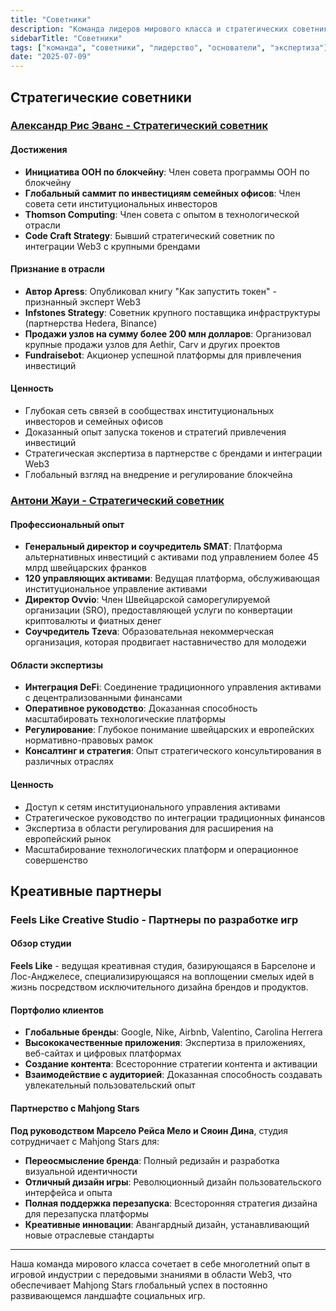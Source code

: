 ```yaml
---
title: "Советники"
description: "Команда лидеров мирового класса и стратегических советников с многолетним опытом в игровой индустрии, блокчейне и финансах"
sidebarTitle: "Советники"
tags: ["команда", "советники", "лидерство", "основатели", "экспертиза"]
date: "2025-07-09"
---
```


## Стратегические советники

### [Александр Рис Эванс - Стратегический советник](https://www.linkedin.com/in/alexander-rees-evans-91566a195/)

#### Достижения
- **Инициатива ООН по блокчейну**: Член совета программы ООН по блокчейну
- **Глобальный саммит по инвестициям семейных офисов**: Член совета сети институциональных инвесторов
- **Thomson Computing**: Член совета с опытом в технологической отрасли
- **Code Craft Strategy**: Бывший стратегический советник по интеграции Web3 с крупными брендами

#### Признание в отрасли
- **Автор Apress**: Опубликовал книгу "Как запустить токен" - признанный эксперт Web3
- **Infstones Strategy**: Советник крупного поставщика инфраструктуры (партнерства Hedera, Binance)
- **Продажи узлов на сумму более 200 млн долларов**: Организовал крупные продажи узлов для Aethir, Carv и других проектов
- **Fundraisebot**: Акционер успешной платформы для привлечения инвестиций

#### Ценность
- Глубокая сеть связей в сообществах институциональных инвесторов и семейных офисов
- Доказанный опыт запуска токенов и стратегий привлечения инвестиций
- Стратегическая экспертиза в партнерстве с брендами и интеграции Web3
- Глобальный взгляд на внедрение и регулирование блокчейна

### [Антони Жауи - Стратегический советник](https://www.linkedin.com/in/anthony-jaoui/)

#### Профессиональный опыт
- **Генеральный директор и соучредитель SMAT**: Платформа альтернативных инвестиций с активами под управлением более 45 млрд швейцарских франков
- **120 управляющих активами**: Ведущая платформа, обслуживающая институциональное управление активами
- **Директор Ovvio**: Член Швейцарской саморегулируемой организации (SRO), предоставляющей услуги по конвертации криптовалюты и фиатных денег
- **Соучредитель Tzeva**: Образовательная некоммерческая организация, которая продвигает наставничество для молодежи

#### Области экспертизы
- **Интеграция DeFi**: Соединение традиционного управления активами с децентрализованными финансами
- **Оперативное руководство**: Доказанная способность масштабировать технологические платформы
- **Регулирование**: Глубокое понимание швейцарских и европейских нормативно-правовых рамок
- **Консалтинг и стратегия**: Опыт стратегического консультирования в различных отраслях

#### Ценность
- Доступ к сетям институционального управления активами
- Стратегическое руководство по интеграции традиционных финансов
- Экспертиза в области регулирования для расширения на европейский рынок
- Масштабирование технологических платформ и операционное совершенство


## Креативные партнеры

### Feels Like Creative Studio - Партнеры по разработке игр

#### Обзор студии
**Feels Like** - ведущая креативная студия, базирующаяся в Барселоне и Лос-Анджелесе, специализирующаяся на воплощении смелых идей в жизнь посредством исключительного дизайна брендов и продуктов.

#### Портфолио клиентов
- **Глобальные бренды**: Google, Nike, Airbnb, Valentino, Carolina Herrera
- **Высококачественные приложения**: Экспертиза в приложениях, веб-сайтах и цифровых платформах
- **Создание контента**: Всесторонние стратегии контента и активации
- **Взаимодействие с аудиторией**: Доказанная способность создавать увлекательный пользовательский опыт

#### Партнерство с Mahjong Stars
**Под руководством Марсело Рейса Мело и Сяоин Дина**, студия сотрудничает с Mahjong Stars для:
- **Переосмысление бренда**: Полный редизайн и разработка визуальной идентичности
- **Отличный дизайн игры**: Революционный дизайн пользовательского интерфейса и опыта
- **Полная поддержка перезапуска**: Всесторонняя стратегия дизайна для перезапуска платформы
- **Креативные инновации**: Авангардный дизайн, устанавливающий новые отраслевые стандарты


---

Наша команда мирового класса сочетает в себе многолетний опыт в игровой индустрии с передовыми знаниями в области Web3, что обеспечивает Mahjong Stars глобальный успех в постоянно развивающемся ландшафте социальных игр.